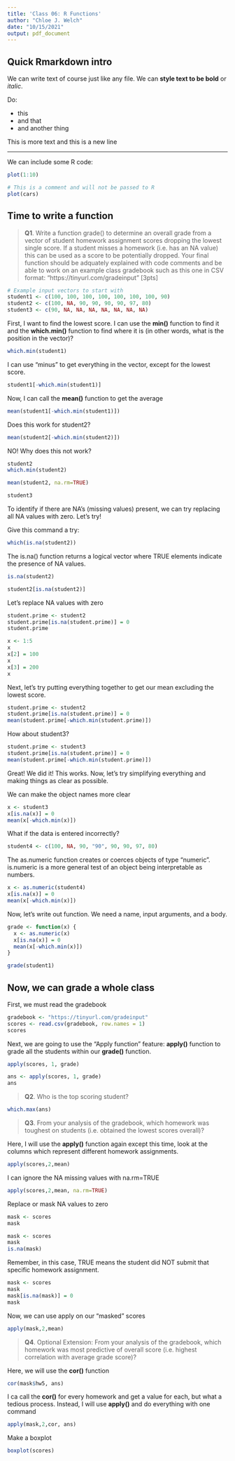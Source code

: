 ```yaml
---
title: 'Class 06: R Functions'
author: "Chloe J. Welch"
date: "10/15/2021"
output: pdf_document
---
```


## Quick Rmarkdown intro

We can write text of course just like any file. We can **style text to be bold** or *italic*.

Do:

- this
- and that
- and another thing

This is more text
and this is a new line

---

We can include some R code:

```r
plot(1:10)
```


```r
# This is a comment and will not be passed to R
plot(cars)
```


## Time to write a function

> **Q1**. Write a function grade() to determine an overall grade from a vector of student homework assignment scores dropping the lowest single score. If a student misses a homework (i.e. has an NA value) this can be used as a score to be potentially dropped. Your final function should be adquately explained with code comments and be able to work on an example class gradebook such as this one in CSV format: “https://tinyurl.com/gradeinput” [3pts]




```r
# Example input vectors to start with
student1 <- c(100, 100, 100, 100, 100, 100, 100, 90)
student2 <- c(100, NA, 90, 90, 90, 90, 97, 80)
student3 <- c(90, NA, NA, NA, NA, NA, NA, NA)
```


First, I want to find the lowest score. I can use the **min()** function to find it and the **which.min()** function to find where it is (in other words, what is the position in the vector)?

```r
which.min(student1)
```
I can use "minus" to get everything in the vector, except for the lowest score.

```r
student1[-which.min(student1)]
```

Now, I can call the **mean()** function to get the average

```r
mean(student1[-which.min(student1)])
```

Does this work for student2?
```r
mean(student2[-which.min(student2)])
```
NO!
Why does this not work?

```r
student2
which.min(student2)
```

```r
mean(student2, na.rm=TRUE)
```
```r
student3
```

To identify if there are NA's (missing values) present, we can try replacing all NA values with zero. Let's try!

Give this command a try:

```r
which(is.na(student2))
```
The is.na() function returns a logical vector where TRUE elements indicate the presence of NA values.
```r
is.na(student2)
```

```r
student2[is.na(student2)]
```

Let's replace NA values with zero

```r
student.prime <- student2
student.prime[is.na(student.prime)] = 0
student.prime
```

```r
x <- 1:5
x
x[2] = 100
x
x[3] = 200
x
```

Next, let's try putting everything together to get our mean excluding the lowest score.
```r
student.prime <- student2
student.prime[is.na(student.prime)] = 0
mean(student.prime[-which.min(student.prime)])
```

How about student3?
```r
student.prime <- student3
student.prime[is.na(student.prime)] = 0
mean(student.prime[-which.min(student.prime)])
```

Great! We did it! This works. Now, let's try simplifying everything and making things as clear as possible.

We can make the object names more clear

```r
x <- student3
x[is.na(x)] = 0
mean(x[-which.min(x)])
```

What if the data is entered incorrectly?

```r
student4 <- c(100, NA, 90, "90", 90, 90, 97, 80)
```

The as.numeric function creates or coerces objects of type "numeric". is.numeric is a more general test of an object being interpretable as numbers.

```r
x <- as.numeric(student4)
x[is.na(x)] = 0
mean(x[-which.min(x)])
```

Now, let's write out function. We need a name, input arguments, and a body.

```r
grade <- function(x) {
  x <- as.numeric(x)
  x[is.na(x)] = 0
  mean(x[-which.min(x)])
}
```

```r
grade(student1)
```

## Now, we can grade a whole class

First, we must read the gradebook 

```r
gradebook <- "https://tinyurl.com/gradeinput"
scores <- read.csv(gradebook, row.names = 1)
scores
```

Next, we are going to use the "Apply function" feature: **apply()** function to grade all the students within our **grade()** function.

```r
apply(scores, 1, grade)
```

```r
ans <- apply(scores, 1, grade)
ans
```

> **Q2**. Who is the top scoring student?

```r
which.max(ans)
```

> **Q3**. From your analysis of the gradebook, which homework was toughest on students (i.e. obtained the lowest scores overall)?

Here, I will use the **apply()** function again except this time, look at the columns which represent different homework assignments.

```r
apply(scores,2,mean)
```

I can ignore the NA missing values with na.rm=TRUE

```r
apply(scores,2,mean, na.rm=TRUE)
```

Replace or mask NA values to zero

```r
mask <- scores
mask
```

```r
mask <- scores
mask
is.na(mask)
```

Remember, in this case, TRUE means the student did NOT submit that specific homework assignment.

```r
mask <- scores
mask
mask[is.na(mask)] = 0
mask
```

Now, we can use apply on our "masked" scores

```r
apply(mask,2,mean)
```

> **Q4**. Optional Extension: From your analysis of the gradebook, which homework was most predictive of overall score (i.e. highest correlation with average grade score)?

Here, we will use the **cor()** function

```r
cor(mask$hw5, ans)
```
I ca call the **cor()** for every homework and get a value for each, but what a tedious process. Instead, I will use **apply()** and do everything with one command

```r
apply(mask,2,cor, ans)
```

Make a boxplot

```r
boxplot(scores)
```




